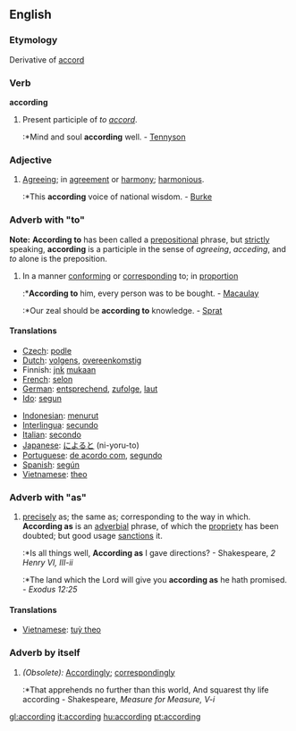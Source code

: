 ==English==

{{rank|drew|strength|opinion|597|according|walked|office|government}}

===Etymology===
Derivative of [[accord]]
===Verb===
'''according'''
# Present participle of ''to [[accord]]''.
#:*Mind and soul '''according''' well. - [[Tennyson]]

===Adjective===
#[[Agreeing]]; in [[agreement]] or [[harmony]]; [[harmonious]].
#:*This '''according''' voice of national wisdom. - [[Burke]]
===Adverb with "to"===
'''Note:''' '''According to''' has been called a [[prepositional]] phrase, but [[strictly]] speaking, '''according''' is a participle in the sense of ''agreeing'', ''acceding'', and ''to'' alone is the preposition.
#In a manner [[conform]]ing or [[correspond]]ing to; in [[proportion]] 
#:*'''According to''' him, every person was to be bought. - [[Macaulay]]
#:*Our zeal should be '''according to''' knowledge. - [[Sprat]]
====Translations====
{{top}}
* [[Czech]]: [[podle]]
* [[Dutch]]: [[volgens]], [[overeenkomstig]]
*Finnish: [[joku|jnk]] [[mukaan]]
* [[French]]: [[selon]]
* [[German]]: [[entsprechend]], [[zufolge]], [[laut]]
* [[Ido]]: [[segun]]
{{mid}}
* [[Indonesian]]: [[turut|menurut]]
* [[Interlingua]]: [[secundo]]
* [[Italian]]: [[secondo]]
* [[Japanese]]: [[によると]] (ni-yoru-to)
* [[Portuguese]]: [[de acordo com]], [[segundo]]
* [[Spanish]]: [[según]]
* [[Vietnamese]]: [[theo]]
{{bottom}}

===Adverb with "as"===
#[[precisely]] as; the same as; corresponding to the way in which. '''According as''' is an [[adverbial]] phrase, of which the [[propriety]] has been doubted; but good usage [[sanctions]] it.  
#:*Is all things well, '''According as''' I gave directions? - Shakespeare, ''2 Henry VI, III-ii''
#:*The land which the Lord will give you '''according as''' he hath promised. - ''Exodus 12:25''
====Translations====
*[[Vietnamese]]: [[tuỳ theo]]

===Adverb by itself===
#''(Obsolete):'' [[Accordingly]]; [[correspondingly]]
#:*That apprehends no further than this world, And squarest thy life according - Shakespeare, ''Measure for Measure, V-i''

[[gl:according]]
[[it:according]]
[[hu:according]]
[[pt:according]]